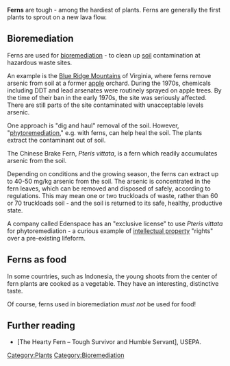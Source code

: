 '''Ferns''' are tough - among the hardiest of plants. Ferns are generally the first plants to sprout on a new lava flow.

== Bioremediation ==

Ferns are used for [[bioremediation]] - to clean up [[soil]] contamination at hazardous waste sites. 

An example is the [[Blue Ridge Mountains]] of Virginia, where ferns remove arsenic from soil at a former [[apple]] orchard. During the 1970s, chemicals including DDT and lead arsenates were routinely sprayed on apple trees. By the time of their ban in the early 1970s, the site was seriously affected. There are still parts of the site contaminated with unacceptable levels arsenic.

One approach is "dig and haul" removal of the soil. However, "[[phytoremediation]]," e.g. with ferns, can help heal the soil. The plants extract the contaminant out of soil.

The Chinese Brake Fern, ''Pteris vittata'', is a fern which readily accumulates arsenic from the soil. 

Depending on conditions and the growing season, the ferns can extract up to 40-50 mg/kg arsenic from the soil. The arsenic is concentrated in the fern leaves, which can be removed and disposed of safely, according to regulations. This may mean one or two truckloads of waste, rather than 60 or 70 truckloads soil - and the soil is returned to its safe, healthy, productive state. 

A company called Edenspace has an "exclusive license" to use ''Pteris vittata'' for phytoremediation - a curious example of [[intellectual property]] "rights" over a pre-existing lifeform. 

== Ferns as food ==

In some countries, such as Indonesia, the young shoots from the center of fern plants are cooked as a vegetable. They have an interesting, distinctive taste.

Of course, ferns used in bioremediation ''must not'' be used for food!
  
== Further reading ==

* [The Hearty Fern – Tough Survivor and Humble Servant], USEPA.


{{stub}}

[[Category:Plants]]
[[Category:Bioremediation]]